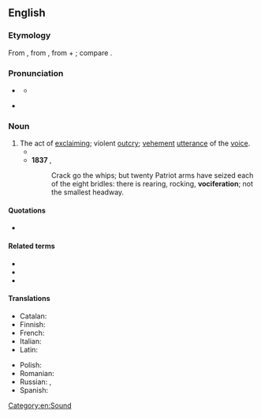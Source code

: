 {{also|vocifération}}
==English==
{{was wotd|2010|January|1}}

===Etymology===
From {{etyl|la|en}} {{m|la|vōciferātiō}}, from {{m|la|vōciferor||shout}}, from {{m|la|vōx||voice}} + {{m|la|ferō||carry}}; compare {{cog|fr|vocifération}}.

===Pronunciation===
* {{a|UK}} {{IPA|en|/vəʊˌsɪf.əˈɹeɪ.ʃən/}}
** {{audio|en|LL-Q1860 (eng)-Vealhurl-vociferation.wav|Audio (UK)}}
* {{a|US}} {{IPA|en|/voʊˌsɪf.əˈɹeɪ.ʃən/}}

===Noun===
{{en-noun}}

# The act of [[exclaim]]ing; violent [[outcry]]; [[vehement]] [[utterance]] of the [[voice]].
#* {{RQ:Fielding Tom Jones|book=IV|chapter=III|passage=And as she apprehended the boy's life was in danger, she screamed ten times louder than before; and indeed Master Blifil himself now seconded her with all the '''vociferation''' in his power.}}
#* '''1837''' {{w|Thomas Carlyle}}, ''{{w|The French Revolution: A History}}''
#*: Crack go the whips; but twenty Patriot arms have seized each of the eight bridles: there is rearing, rocking, '''vociferation'''; not the smallest headway.

====Quotations====
* {{seeCites|en}}

====Related terms====
* {{l|en|vociferate}}
* {{l|en|vociferous}}
* {{l|en|vociferously}}

====Translations====
{{trans-top|act of exclaiming; violent outcry}}
* Catalan: {{t|ca|vociferació|f}}
* Finnish: {{t+|fi|huuto}}
* French: {{t+|fr|vocifération|f}}
* Italian: {{t+|it|urla}}
* Latin: {{t|la|vōciferātiō|f}}
{{trans-mid}}
* Polish: {{t+|pl|krzyk|m}}
* Romanian: {{t+|ro|vociferare|f}}
* Russian: {{t+|ru|крик}}, {{t+|ru|шум}}
* Spanish: {{t|es|vociferación}}
{{trans-bottom}}

[[Category:en:Sound]]